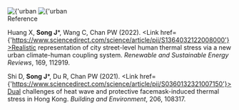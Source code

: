 <Title>Urban Biometeorology</Title>

<Section>
  <Image
    src={
      'https://sjyurbanlab.github.io/website-assets/research-theme/urban-health/urban-health.png'
    }
    alt={'urban health'}
    size={'medium'}
    center
  />
  <Image
    src={
      'https://sjyurbanlab.github.io/website-assets/research-theme/urban-health/UCM-Human coupling.png'
    }
    alt={'urban health'}
    size={'medium'}
    center
  />
</Section>

<Section>
<SubTitle>Reference</SubTitle>

Huang X, **Song J***, Wang C, Chan PW (2022). <Link href={'https://www.sciencedirect.com/science/article/pii/S1364032122008000'}>Realistic representation of city street-level human thermal stress via a new urban climate-human coupling system. _Renewable and Sustainable Energy Reviews_, 169, 112919.</Link>

Shi D, **Song J***, Du R, Chan PW (2021). <Link href={'https://www.sciencedirect.com/science/article/pii/S0360132321007150'}>Dual challenges of heat wave and protective facemask-induced thermal stress in Hong Kong. _Building and Environment_, 206, 108317.</Link>

</Section>
